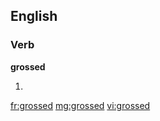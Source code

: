 ==English==

===Verb===
'''grossed'''

# {{past of|[[gross]]}}

[[fr:grossed]]
[[mg:grossed]]
[[vi:grossed]]